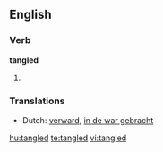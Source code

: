 ==English==

===Verb===
'''tangled'''

# {{past of|[[tangle]]}}


===Translations===
*Dutch: [[verward]], [[in de war gebracht]]

[[hu:tangled]]
[[te:tangled]]
[[vi:tangled]]